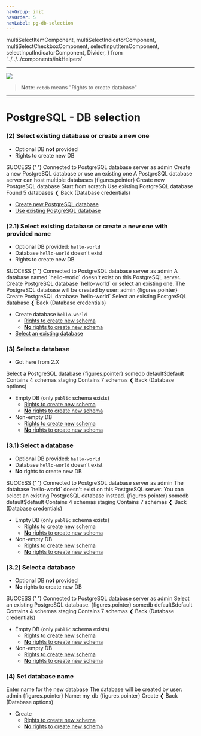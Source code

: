 ```yaml
---
navGroup: init
navOrder: 5
navLabel: pg-db-selection
---
```


  multiSelectItemComponent,
  multiSelectIndicatorComponent,
  multiSelectCheckboxComponent,
  selectInputItemComponent,
  selectInputIndicatorComponent,
  Divider,
} from '../../../components/inkHelpers'

---

![](https://figma-image-proxy.prisma.now.sh/?id=1066:657&file=cRvu7bwRRC0zleOvtlTgmkOu)

> **Note**: `rctdb` means "Rights to create database"

---

# PostgreSQL - DB selection

### (2) Select existing database or create a new one

- Optional DB **not** provided
- Rights to create new DB

<Terminal>
  <Color green>
    <Color bgKeyword="green" white>
      <Text bold> SUCCESS </Text>
    </Color>{' '}
    Connected to PostgreSQL database server as <Text bold>admin</Text>
  </Color>
  <Box flexDirection="column" marginLeft={2} marginTop={1} marginBottom={1}>
    <Text bold>Create a new PostgreSQL database or use an existing one</Text>
    <Color dim>A PostgreSQL database server can host multiple databases</Color>
  </Box>
  <BorderBox
    flexDirection="column"
    title={`${chalk.bold('Database options')}`}
    marginBottom={1}
  >
    <Box width={100}>
      <Color cyan>
        <Box width={35}>
          <Text bold>{figures.pointer} Create new PostgreSQL database</Text>
        </Box>
        <Color dim>Start from scratch</Color>
      </Color>
      <Box flexGrow={1} />
    </Box>
    <Box width={100}>
      <Color>
        <Box width={35}>
          <Color gray> </Color>
          <Text>Use existing PostgreSQL database</Text>
        </Box>
        <Color dim>Found 5 databases</Color>
      </Color>
      <Box flexGrow={1} />
    </Box>
  </BorderBox>
  <Box>
    <Color gray>❮ </Color>
    <Text bold>Back</Text>
    <Color dim> (Database credentials)</Color>
  </Box>
</Terminal>

- [Create new PostgreSQL database](#4-set-database-name)
- [Use existing PostgreSQL database](#3-select-a-database)

### (2.1) Select existing database or create a new one with provided name

- Optional DB provided: `hello-world`
- Database `hello-world` doesn't exist
- Rights to create new DB

<Terminal>
  <Color green>
    <Color bgKeyword="green" white>
      <Text bold> SUCCESS </Text>
    </Color>{' '}
    Connected to PostgreSQL database server as <Text bold>admin</Text>
  </Color>
  <Box flexDirection="column" marginLeft={2} marginTop={1} marginBottom={1}>
    <Text bold>
      A database named <Text bold>`hello-world`</Text> doesn't exist on this
      PostgreSQL server.
    </Text>
    <Text bold>
      Create PostgreSQL database `hello-world` or select an existing one.
    </Text>
    <Color dim>
      The PostgreSQL database will be created by user: <Text bold>admin</Text>
    </Color>
  </Box>
  <BorderBox
    flexDirection="column"
    title={`${chalk.bold('Database options')}`}
    marginBottom={1}
  >
    <Box width={100}>
      <Color cyan>
        <Box width={35}>
          <Text bold>
            {figures.pointer} Create PostgreSQL database `hello-world`
          </Text>
        </Box>
      </Color>
      <Box flexGrow={1} />
    </Box>
    <Box width={100}>
      <Color>
        <Box width={35}>
          <Color gray> </Color>
          <Text>Select an existing PostgreSQL database</Text>
        </Box>
      </Color>
      <Box flexGrow={1} />
    </Box>
  </BorderBox>
  <Box>
    <Color gray>❮ </Color>
    <Text bold>Back</Text>
    <Color dim> (Database credentials)</Color>
  </Box>
</Terminal>

- Create database `hello-world`
  - [Rights to create new schema](../postgresql-schema-selection#52-select-public-or-create-new-schema)
  - [**No** rights to create new schema](../postgresql#8-success)
- [Select an existing database](#3-select-a-database)

### (3) Select a database

- Got here from 2.X

<Terminal>
  <Box flexDirection="column" marginLeft={2} marginBottom={1}>
    <Text bold>Select a PostgreSQL database</Text>
  </Box>
  <BorderBox
    flexDirection="column"
    title={`${chalk.bold('PostgreSQL databases')}`}
    marginBottom={1}
  >
    <Box width={100}>
      <Color cyan>
        {figures.pointer} <Text bold>somedb</Text>
      </Color>
      <Box flexGrow={1} />
    </Box>
    <Box width={100}>
      <Box width={20} marginLeft={2}>
        <Text>default$default</Text>
      </Box>
      <Color dim>Contains 4 schemas</Color>
      <Box flexGrow={1} />
    </Box>
    <Box width={100}>
      <Box width={20} marginLeft={2}>
        <Text>staging</Text>
      </Box>
      <Color dim>Contains 7 schemas</Color>
      <Box flexGrow={1} />
    </Box>
  </BorderBox>
  <Box>
    <Color gray>❮ </Color>
    <Text bold>Back</Text>
    <Color dim> (Database options)</Color>
  </Box>
</Terminal>

- Empty DB (only `public` schema exists)
  - [Rights to create new schema](../postgresql-schema-selection#52-select-public-or-create-new-schema)
  - [**No** rights to create new schema](../postgresql#8-success)
- Non-empty DB
  - [Rights to create new schema](../postgresql-schema-selection#53-select-public-or-create-new-schema)
  - [**No** rights to create new schema](../postgresql-schema-selection#61-select-a-schema)

### (3.1) Select a database

- Optional DB provided: `hello-world`
- Database `hello-world` doesn't exist
- **No** rights to create new DB

<Terminal>
  <Color green>
    <Color bgKeyword="green" white>
      <Text bold> SUCCESS </Text>
    </Color>{' '}
    Connected to PostgreSQL database server as <Text bold>admin</Text>
  </Color>
  <Box flexDirection="column" marginLeft={2} marginBottom={1} marginTop={1}>
    <Text bold>
      The database `hello-world` doesn't exist on this PostgreSQL server.
    </Text>
    <Text bold>You can select an existing PostgreSQL database instead.</Text>
  </Box>
  <BorderBox
    flexDirection="column"
    title={`${chalk.bold('PostgreSQL databases')}`}
    marginBottom={1}
  >
    <Box width={100}>
      <Color cyan>
        {figures.pointer} <Text bold>somedb</Text>
      </Color>
      <Box flexGrow={1} />
    </Box>
    <Box width={100}>
      <Box width={20} marginLeft={2}>
        <Text>default$default</Text>
      </Box>
      <Color dim>Contains 4 schemas</Color>
      <Box flexGrow={1} />
    </Box>
    <Box width={100}>
      <Box width={20} marginLeft={2}>
        <Text>staging</Text>
      </Box>
      <Color dim>Contains 7 schemas</Color>
      <Box flexGrow={1} />
    </Box>
  </BorderBox>
  <Box>
    <Color gray>❮ </Color>
    <Text bold>Back</Text>
    <Color dim> (Database credentials)</Color>
  </Box>
</Terminal>

- Empty DB (only `public` schema exists)
  - [Rights to create new schema](../postgresql-schema-selection#52-select-public-or-create-new-schema)
  - [**No** rights to create new schema](../postgresql#8-success)
- Non-empty DB
  - [Rights to create new schema](../postgresql-schema-selection#53-select-public-or-create-new-schema)
  - [**No** rights to create new schema](../postgresql-schema-selection#61-select-a-schema)

### (3.2) Select a database

- Optional DB **not** provided
- **No** rights to create new DB

<Terminal>
  <Color green>
    <Color bgKeyword="green" white>
      <Text bold> SUCCESS </Text>
    </Color>{' '}
    Connected to PostgreSQL database server as <Text bold>admin</Text>
  </Color>
  <Box flexDirection="column" marginLeft={2} marginBottom={1} marginTop={1}>
    <Text bold>Select an existing PostgreSQL database.</Text>
  </Box>
  <BorderBox
    flexDirection="column"
    title={`${chalk.bold('PostgreSQL databases')}`}
    marginBottom={1}
  >
    <Box width={100}>
      <Color cyan>
        {figures.pointer} <Text bold>somedb</Text>
      </Color>
      <Box flexGrow={1} />
    </Box>
    <Box width={100}>
      <Box width={20} marginLeft={2}>
        <Text>default$default</Text>
      </Box>
      <Color dim>Contains 4 schemas</Color>
      <Box flexGrow={1} />
    </Box>
    <Box width={100}>
      <Box width={20} marginLeft={2}>
        <Text>staging</Text>
      </Box>
      <Color dim>Contains 7 schemas</Color>
      <Box flexGrow={1} />
    </Box>
  </BorderBox>
  <Box>
    <Color gray>❮ </Color>
    <Text bold>Back</Text>
    <Color dim> (Database credentials)</Color>
  </Box>
</Terminal>

- Empty DB (only `public` schema exists)
  - [Rights to create new schema](../postgresql-schema-selection#52-select-public-or-create-new-schema)
  - [**No** rights to create new schema](../postgresql#8-success)
- Non-empty DB
  - [Rights to create new schema](../postgresql-schema-selection#53-select-public-or-create-new-schema)
  - [**No** rights to create new schema](../postgresql-schema-selection#61-select-a-schema)

### (4) Set database name

<Terminal>
  <Box marginLeft={2} flexDirection="column" marginBottom={1}>
    <Text bold>Enter name for the new database</Text>
    <Color dim>
      The database will be created by user: <Text bold>admin</Text>
    </Color>
  </Box>
  <BorderBox
    flexDirection="column"
    title={`${chalk.bold('PostgreSQL database name')}`}
    marginBottom={1}
  >
    <Box width={100}>
      <Color cyan>
        <Text bold>{figures.pointer} Name:</Text>
        <Color dim> my_db</Color>
      </Color>
      <Box flexGrow={1} />
    </Box>
  </BorderBox>
  <Box>
    <Color gray>{figures.pointer} </Color>
    <Text bold>Create</Text>
  </Box>
  <Box>
    <Color gray>❮ </Color>
    <Text bold>Back</Text>
    <Color dim> (Database options)</Color>
  </Box>
</Terminal>

- Create
  - [Rights to create new schema](../postgresql-schema-selection#52-select-public-or-create-new-schema)
  - [**No** rights to create new schema](../postgresql#8-success)